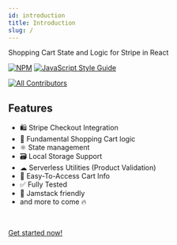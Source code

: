 ```yaml
---
id: introduction
title: Introduction
slug: /
---
```


Shopping Cart State and Logic for Stripe in React

[![NPM](https://img.shields.io/npm/v/use-shopping-cart.svg)](https://www.npmjs.com/package/use-shopping-cart) [![JavaScript Style Guide](https://img.shields.io/badge/code_style-standard-brightgreen.svg)](https://standardjs.com)

[![All Contributors](https://img.shields.io/badge/all_contributors-5-orange.svg?style=flat-square)](#contributors-)

## Features

- 🛍 Stripe Checkout Integration
- 🛒 Fundamental Shopping Cart logic
- ⚛️ State management
- 🗃 Local Storage Support
- ☁︎ Serverless Utilities (Product Validation)
- 🧾 Easy-To-Access Cart Info
- ✅ Fully Tested
- 🎸 Jamstack friendly
- and more to come 🔥

<br />

[Get started now!](/getting-started)
